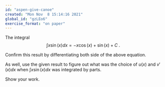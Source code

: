 ```yaml
---
id: "aspen-give-canoe"
created: "Mon Nov  8 15:14:16 2021"
global_id: "gzLEo6"
exercise_format: "on paper"
---
```


The integral $$\int x \sin(x) dx = -x \cos(x) + \sin(x) + C\ .$$

Confirm this result by differentiating both side of the above equation. 

As well, use the given result to figure out what was the choice of $u(x)$ and $v'(x)dx$ when $\int x \sin(x) dx$ was integrated by parts.

Show your work.
